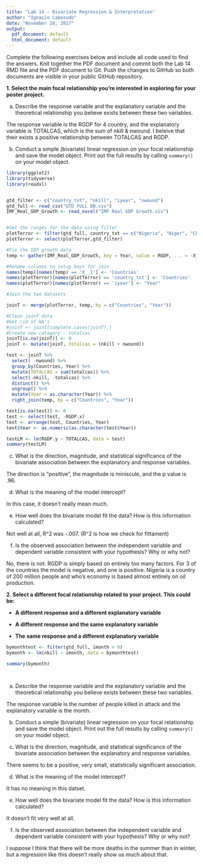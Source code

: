 ```yaml
---
title: "Lab 14 - Bivariate Regression & Interpretation"
author: "Ignacio Cabezudo"
date: "November 28, 2017"
output:
  pdf_document: default
  html_document: default
---
```


Complete the following exercises below and include all code used to find the answers. Knit together the PDF document and commit both the Lab 14 RMD file and the PDF document to Git. Push the changes to GitHub so both documents are visible in your public GitHub repository.

**1. Select the main focal relationship you're interested in exploring for your poster project.**

  a. Describe the response variable and the explanatory variable and the theoretical relationship you believe exists between these two variables. 
  
  The response variable is the RGDP for 4 country, and the explanatory variable is TOTALCAS, which is the sum of nkill & nwound. I beleive that their exists a positive relationship between TOTALCAS and RGDP. 
  
  b. Conduct a simple (bivariate) linear regression on your focal relationship and save the model object. Print out the full results by calling `summary()` on your model object. 
  
```R
library(ggplot2)
library(tidyverse)
library(readxl)


gtd_filter <- c("country_txt", "nkill", "iyear", "nwound")
gtd_full <- read_csv("GTD FULL DB.csv")
IMF_Real_GDP_Growth <- read_excel("IMF Real GDP Growth.xls")


#Set the ranges for the data using filter
plotTerror <- filter(gtd_full, country_txt == c("Nigeria", "Niger", "Chad", "Cameroon"))
plotTerror <- select(plotTerror,gtd_filter)

#Fix the GDP growth data 
temp <- gather(IMF_Real_GDP_Growth, key = Year, value = RGDP, ... = -X__1)

#Rename columns to setup keys for join
names(temp)[names(temp) == 'X__1'] <- 'Countries'
names(plotTerror)[names(plotTerror) == 'country_txt'] <- 'Countries'
names(plotTerror)[names(plotTerror) == 'iyear'] <- "Year"

#Join the two datasets

joinT <- merge(plotTerror, temp, by = c("Countries", "Year"))

#Clean joinT data 
#Get rid of NA's
#joinT <- joinT[complete.cases(joinT),]
#Create new catagory - totalcas 
joinT[is.na(joinT)] <- 0
joinT <- mutate(joinT, totalcas = (nkill + nwound))

test <- joinT %>%
  select( -nwound) %>%
  group_by(Countries, Year) %>%
  mutate(TOTALCAS = sum(totalcas)) %>%
  select(-nkill, -totalcas) %>%
  distinct() %>%
  ungroup() %>%
  mutate(Year = as.character(Year)) %>%
  right_join(temp, by = c("Countries", "Year"))

test[is.na(test)] <- 0
test <- select(test, -RGDP.x)
test <- arrange(test, Countries, Year)
test$Year <- as.numeric(as.character(test$Year))

testLM <- lm(RGDP.y ~ TOTALCAS, data = test)
summary(testLM)

```
  
  c. What is the direction, magnitude, and statistical significance of the bivariate association between the explanatory and response variables. 
  
  The direction is "positive", the magnitude is miniscule, and the p value is .96.
  
  d. What is the meaning of the model intercept?
  
  In this case, it doesn't really mean much. 
  
  e. How well does the bivariate model fit the data? How is this information calculated?
  
  Not well at all, R^2 was -.007.  (R^2 is how we check for fittament)
  
  f. Is the observed association between the independent variable and dependent variable consistent with your hypothesis? Why or why not?
  
  No, there is not. RGDP is simply based on entirely too many factors. For 3 of the countries the model is negative, and one is positive. Nigeria is a country of 200 million people and who's economy is based almost entirely on oil production.
  
**2. Select a different focal relationship related to your project. This could be:**

* **A different response and a different explanatory variable**

* **A different response and the same explanatory variable**

* **The same response and a different explanatory variable**

```R



  
bymonthtest <- filter(gtd_full, imonth > 0)
bymonth <- lm(nkill ~ imonth, data = bymonthtest)

summary(bymonth)




```

  a. Describe the response variable and the explanatory variable and the theoretical relationship you believe exists between these two variables. 
  
The response variable is the number of people killed in attack and the explanatory variable is the month.  
  
  b. Conduct a simple (bivariate) linear regression on your focal relationship and save the model object. Print out the full results by calling `summary()` on your model object. 
  
  
  c. What is the direction, magnitude, and statistical significance of the bivariate association between the explanatory and response variables. 
  
  There seems to be a positive, very small, statistically significant association.
  
  d. What is the meaning of the model intercept?
  
  It has no meaning in this datset.  
  
  e. How well does the bivariate model fit the data? How is this information calculated?
  
  It doesn't fit very well at all. 
  
  f. Is the observed association between the independent variable and dependent variable consistent with your hypothesis? Why or why not?

I suppose I think that there will be more deaths in the summer than in winter, but a regression like this doesn't really show us much about that. 